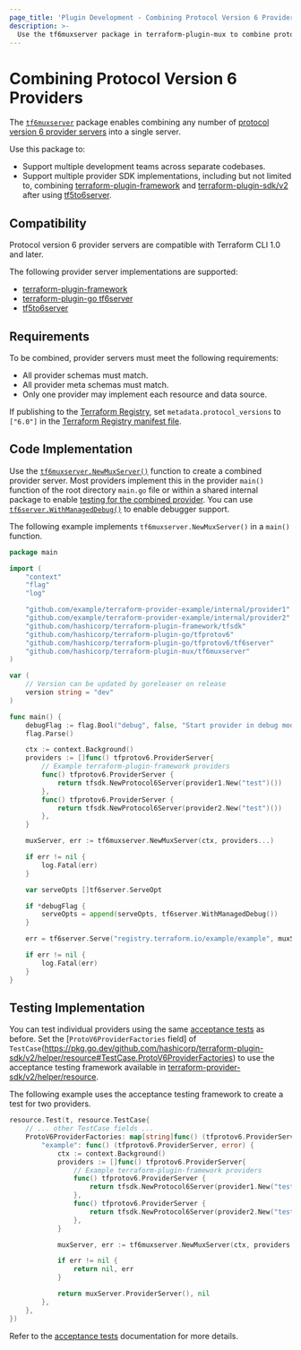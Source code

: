 ```yaml
---
page_title: 'Plugin Development - Combining Protocol Version 6 Providers'
description: >-
  Use the tf6muxserver package in terraform-plugin-mux to combine protocol version 6 providers.
---
```


# Combining Protocol Version 6 Providers

The [`tf6muxserver`](https://pkg.go.dev/github.com/hashicorp/terraform-plugin-mux/tf6muxserver) package enables combining any number of [protocol version 6 provider servers](../how-terraform-works#protocol-version-6) into a single server.

Use this package to:

* Support multiple development teams across separate codebases.
* Support multiple provider SDK implementations, including but not limited to, combining [terraform-plugin-framework](../framework) and [terraform-plugin-sdk/v2](../sdkv2/sdkv2-intro) after using [tf5to6server](./translating-protocol-version-5-to-6).

## Compatibility

Protocol version 6 provider servers are compatible with Terraform CLI 1.0 and later.

The following provider server implementations are supported:

* [terraform-plugin-framework](../framework/)
* [terraform-plugin-go tf6server](https://pkg.go.dev/github.com/hashicorp/terraform-plugin-go/tfprotov6/tf6server)
* [tf5to6server](./translating-protocol-version-5-to-6)

## Requirements

To be combined, provider servers must meet the following requirements:

* All provider schemas must match.
* All provider meta schemas must match.
* Only one provider may implement each resource and data source.

If publishing to the [Terraform Registry](/registry), set `metadata.protocol_versions` to `["6.0"]` in the [Terraform Registry manifest file](https://www.terraform.io/registry/providers/publishing#terraform-registry-manifest-file).

## Code Implementation

Use the [`tf6muxserver.NewMuxServer()`](https://pkg.go.dev/github.com/hashicorp/terraform-plugin-mux/tf6muxserver#NewMuxServer) function to create a combined provider server. Most providers implement this in the provider `main()` function of the root directory `main.go` file or within a shared internal package to enable [testing for the combined provider](#testing-implementation). You can use [`tf6server.WithManagedDebug()`](https://pkg.go.dev/github.com/hashicorp/terraform-plugin-go/tfprotov6/tf6server#WithManagedDebug) to enable debugger support.

The following example implements `tf6muxserver.NewMuxServer()` in a  `main()` function.

```go
package main

import (
	"context"
	"flag"
	"log"

	"github.com/example/terraform-provider-example/internal/provider1"
	"github.com/example/terraform-provider-example/internal/provider2"
	"github.com/hashicorp/terraform-plugin-framework/tfsdk"
	"github.com/hashicorp/terraform-plugin-go/tfprotov6"
	"github.com/hashicorp/terraform-plugin-go/tfprotov6/tf6server"
	"github.com/hashicorp/terraform-plugin-mux/tf6muxserver"
)

var (
	// Version can be updated by goreleaser on release
	version string = "dev"
)

func main() {
	debugFlag := flag.Bool("debug", false, "Start provider in debug mode.")
	flag.Parse()

	ctx := context.Background()
	providers := []func() tfprotov6.ProviderServer{
		// Example terraform-plugin-framework providers
		func() tfprotov6.ProviderServer {
			return tfsdk.NewProtocol6Server(provider1.New("test")())
		},
		func() tfprotov6.ProviderServer {
			return tfsdk.NewProtocol6Server(provider2.New("test")())
		},
	}

	muxServer, err := tf6muxserver.NewMuxServer(ctx, providers...)

	if err != nil {
		log.Fatal(err)
	}

	var serveOpts []tf6server.ServeOpt

	if *debugFlag {
		serveOpts = append(serveOpts, tf6server.WithManagedDebug())
	}

	err = tf6server.Serve("registry.terraform.io/example/example", muxServer.ProviderServer, serveOpts...)

	if err != nil {
		log.Fatal(err)
	}
}
```

## Testing Implementation

You can test individual providers using the same [acceptance tests](../sdkv2/testing/acceptance-tests) as before. Set the [`ProtoV6ProviderFactories` field] of `TestCase`(https://pkg.go.dev/github.com/hashicorp/terraform-plugin-sdk/v2/helper/resource#TestCase.ProtoV6ProviderFactories) to use the acceptance testing framework available in [terraform-provider-sdk/v2/helper/resource](https://pkg.go.dev/github.com/hashicorp/terraform-plugin-sdk/v2/helper/resource).

The following example uses the acceptance testing framework to create a test for two providers.

```go
resource.Test(t, resource.TestCase{
	// ... other TestCase fields ...
	ProtoV6ProviderFactories: map[string]func() (tfprotov6.ProviderServer, error) {
		"example": func() (tfprotov6.ProviderServer, error) {
			ctx := context.Background()
			providers := []func() tfprotov6.ProviderServer{
				// Example terraform-plugin-framework providers
				func() tfprotov6.ProviderServer {
					return tfsdk.NewProtocol6Server(provider1.New("test")())
				},
				func() tfprotov6.ProviderServer {
					return tfsdk.NewProtocol6Server(provider2.New("test")())
				},
			}

			muxServer, err := tf6muxserver.NewMuxServer(ctx, providers...)

			if err != nil {
				return nil, err
			}

			return muxServer.ProviderServer(), nil
		},
	},
})
```

Refer to the [acceptance tests](../sdkv2/testing/acceptance-tests) documentation for more details.
